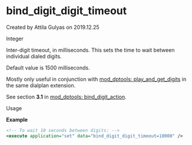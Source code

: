 
# bind_digit_digit_timeout 

 Created by  Attila Gulyas on 2019.12.25

Integer 

Inter-digit timeout, in milliseconds. This sets the time to wait between individual dialed digits.

Default value is 1500 milliseconds.

Mostly only useful in conjunction with [mod\_dptools: play\_and\_get\_digits](../FreeSWITCH-Explained/Modules/mod-dptools/6586933.mdx#about) in the same dialplan extension.

See section **3.1** in [mod\_dptools: bind\_digit\_action](../FreeSWITCH-Explained/Modules/mod-dptools/6586414.mdx#0-about).

Usage

**Example**

```xml
<!-- To wait 10 seconds between digits: -->
<execute application="set" data="bind_digit_digit_timeout=10000" />
```

  

